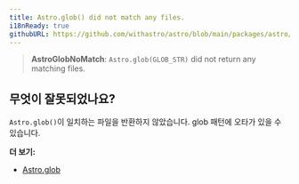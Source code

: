 ```yaml
---
title: Astro.glob() did not match any files.
i18nReady: true
githubURL: https://github.com/withastro/astro/blob/main/packages/astro/src/core/errors/errors-data.ts
---
```


> **AstroGlobNoMatch**: `Astro.glob(GLOB_STR)` did not return any matching files.

## 무엇이 잘못되었나요?

`Astro.glob()`이 일치하는 파일을 반환하지 않았습니다. glob 패턴에 오타가 있을 수 있습니다.

**더 보기:**

-  [Astro.glob](/ko/reference/api-reference/#astroglob)